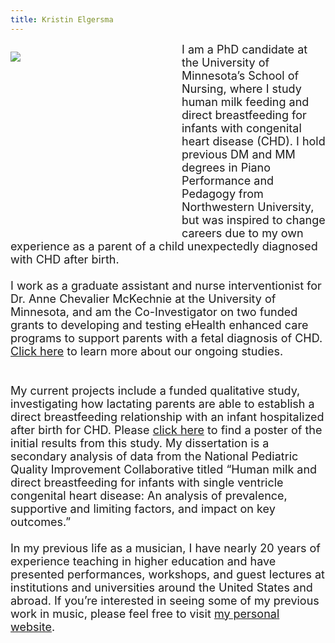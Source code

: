```yaml
---
title: Kristin Elgersma
---
```


<div style= "float : left; position : relative; top: 0px; width : 250px; height : 300px; padding-right: 24px; margin-bottom : 0px">
![](./elgersma headshot.jpg)

</div>

<font size = "4"> 
I am a PhD candidate at the University of Minnesota's School of Nursing, where I study human milk feeding and direct breastfeeding for infants with congenital heart disease (CHD). I hold previous DM and MM degrees in Piano Performance and Pedagogy from Northwestern University, but was inspired to change careers due to my own experience as a parent of a child unexpectedly diagnosed with CHD after birth. 
<br />
<br />
I work as a graduate assistant and nurse interventionist for Dr. Anne Chevalier McKechnie at the University of Minnesota, and am the Co-Investigator on two funded grants to developing and testing eHealth enhanced care programs to support parents with a fetal diagnosis of CHD.  [Click here](https://nursing.umn.edu/research/research-projects/preparing-heart-and-mind) to learn more about our ongoing studies.  
<br />
<br />
My current projects include a funded qualitative study, investigating how lactating parents are able to establish a direct breastfeeding relationship with an infant hospitalized after birth for CHD. Please [click here](publications.html) to find a poster of the initial results from this study. My dissertation is a secondary analysis of data from the National Pediatric Quality Improvement Collaborative titled "Human milk and direct breastfeeding for infants with single ventricle congenital heart disease: An analysis of prevalence, supportive and limiting factors, and impact on key outcomes." 
<br />
<br />
In my previous life as a musician, I have nearly 20 years of experience teaching in higher education and have presented performances, workshops, and guest lectures at institutions and universities around the United States and abroad. If you're interested in seeing some of my previous work in music, please feel free to visit [my personal website](https://www.kristinelgersma.com/).

</font>  
  
